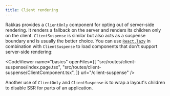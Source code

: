```yaml
---
title: Client rendering
---
```


Rakkas provides a `ClientOnly` component for opting out of server-side rendering. It renders a fallback on the server and renders its children only on the client. `ClientSuspense` is similar but also acts as a suspense boundary and is usually the better choice. You can use [`React.lazy`](https://reactjs.org/docs/code-splitting.html#reactlazy) in combination with `ClientSuspense` to load components that don't support server-side rendering:

<CodeViewer
	name="basics"
	openFiles={[
		"src/routes/client-suspense/index.page.tsx",
		"src/routes/client-suspense/ClientComponent.tsx",
	]}
	url="/client-suspense"
/>

Another use of `ClientOnly` and `ClientSuspense` is to wrap a layout's children to disable SSR for parts of an application.
